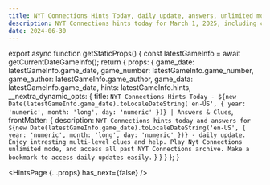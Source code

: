 ```yaml
---
title: NYT Connections Hints Today, daily update, answers, unlimited mode, and more
description: NYT Connections hints today for March 1, 2025, including categorized clues and answers. Play with unlimited mode or check the NYT Connections archive for past puzzles. Unlike Mashable’s Connections hints, this page has a fixed URL, making it easy to access daily without searching.
date: 2024-06-30
---
```



export async function getStaticProps() {
    const latestGameInfo = await getCurrentDateGameInfo();
    return {
        props: {
            game_date: latestGameInfo.game_date,
            game_number: latestGameInfo.game_number,
            game_author: latestGameInfo.game_author,
            game_data: latestGameInfo.game_data,
            hints: latestGameInfo.hints,
            __nextra_dynamic_opts: {
                title: `NYT Connections Hints Today - ${new Date(latestGameInfo.game_date).toLocaleDateString('en-US', { year: 'numeric', month: 'long', day: 'numeric' })} | Answers & Clues`,
                frontMatter: {
                    description: `NYT Connections hints today and answers for ${new Date(latestGameInfo.game_date).toLocaleDateString('en-US', { year: 'numeric', month: 'long', day: 'numeric' })} - daily update. Enjoy intresting multi-level clues and help. Play Nyt Connections unlimited mode, and access all past NYT Connections archive. Make a bookmark to access daily updates easily.`
                }
            }
        }
    };
}

<HintsPage {...props} has_next={false} />
